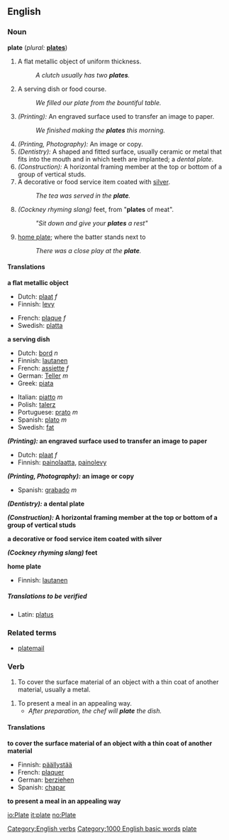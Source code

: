 ==English==

===Noun===
'''plate'''  (''plural:'' '''[[plates]]''')
# A flat metallic object of uniform thickness.
#: ''A clutch usually has two '''plates'''.''
# A serving dish or food course.
#: ''We filled our plate from the bountiful table.''
# ''(Printing):'' An engraved surface used to transfer an image to paper.
#: ''We finished making the '''plates''' this morning.''
# ''(Printing, Photography):'' An image or copy.
# ''(Dentistry):'' A shaped and fitted surface, usually ceramic or metal that fits into the mouth and in which teeth are implanted; a ''dental plate''.
# ''(Construction):'' A horizontal framing member at the top or bottom of a group of vertical studs.
# A decorative or food service item coated with [[silver]].
#: ''The tea was served in the '''plate'''.''
# ''(Cockney rhyming slang)'' feet, from "'''plates''' of meat".
#: ''"Sit down and give your '''plates''' a rest"''
# {{baseball}} [[home plate]]; where the batter stands next to
#: ''There was a close play at the '''plate'''.''

==== Translations ====
'''a flat metallic object'''
{{top}}
*Dutch: [[plaat]] ''f''
*Finnish: [[levy]]
{{mid}}
*French: [[plaque]] ''f''
*Swedish: [[platta]]
{{bottom}}
'''a serving dish'''
{{top}}
*Dutch: [[bord]] ''n''
*Finnish: [[lautanen]]
*French: [[assiette]] ''f''
*German: [[Teller]] ''m''
*Greek: [[piata]]
{{mid}}
*Italian: [[piatto]] ''m''
*Polish: [[talerz]]
*Portuguese: [[prato]] ''m''
*Spanish: [[plato]] ''m''
*Swedish: [[fat]]
{{bottom}}
'''''(Printing):'' an engraved surface used to transfer an image to paper'''
*Dutch: [[plaat]] ''f''
*Finnish: [[painolaatta]], [[painolevy]]

'''''(Printing, Photography):'' an image or copy'''
*Spanish: [[grabado]] ''m''

'''''(Dentistry):'' a dental plate'''

'''''(Construction):'' A horizontal framing member at the top or bottom of a group of vertical studs'''

'''a decorative or food service item coated with silver'''

'''''(Cockney rhyming slang)'' feet'''

'''{{baseball}} home plate'''
*Finnish: [[lautanen]]

=====Translations to be verified=====
*Latin: [[platus]]

===Related terms===
* [[platemail]]

===Verb===
[[Category:English verbs]]
{{en-infl-reg-other-e|plat|e}}
# To cover the surface material of an object with a thin coat of another material, usually a metal.
<!--#: ''The jewelery has a thin '''plate''' of gold.''-->
# To present a meal in an appealing way.
#*''After preparation, the chef will '''plate''' the dish.''

==== Translations ====
'''to cover the surface material of an object with a thin coat of another material'''
*Finnish: [[päällystää]]
*French: [[plaquer]]
*German: [[:de:berziehen|berziehen]]
*Spanish: [[chapar]]

'''to present a meal in an appealing way'''

[[Category:1000 English basic words]]
[[Category:Baseball|plate]]

[[io:Plate]]
[[it:plate]]
[[no:Plate]]